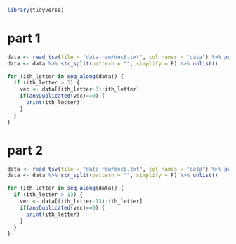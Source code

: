 ```r
library(tidyverse)
```

# part 1
```r
data <- read_tsv(file = "data-raw/dec6.txt", col_names = "data") %>% pull()
data <- data %>% str_split(pattern = "", simplify = F) %>% unlist()

for (ith_letter in seq_along(data)) {
  if (ith_letter > 3) {
    vec <- data[(ith_letter-3):ith_letter]
    if(anyDuplicated(vec)==0) {
      print(ith_letter)
    }
  }
}
```

# part 2
```r
data <- read_tsv(file = "data-raw/dec6.txt", col_names = "data") %>% pull()
data <- data %>% str_split(pattern = "", simplify = F) %>% unlist()

for (ith_letter in seq_along(data)) {
  if (ith_letter > 13) {
    vec <- data[(ith_letter-13):ith_letter]
    if(anyDuplicated(vec)==0) {
      print(ith_letter)
    }
  }
}
```

